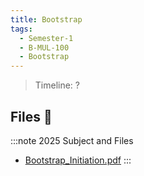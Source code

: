 ```yaml
---
title: Bootstrap
tags:
  - Semester-1
  - B-MUL-100
  - Bootstrap
---
```

> Timeline: ?


## Files 📂

:::note 2025 Subject and Files
- [Bootstrap_Initiation.pdf](https://github.com/Studio-17/Epitech-Subjects/raw/main/Semester-1/B-MUL-100/Bootstrap/Bootstrap_Initiation.pdf)
:::

